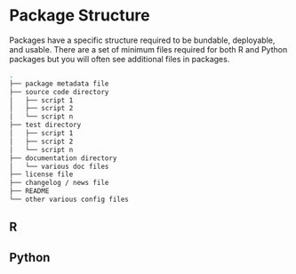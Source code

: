 # Package Structure {#structure}

Packages have a specific structure required to be bundable, deployable, and usable. There are a set of minimum files required for both R and Python packages but you will often see additional files in packages. 

```sh
.
├── package metadata file
├── source code directory
│   ├── script 1
│   ├── script 2
│   └── script n
├── test directory
│   ├── script 1
│   ├── script 2
│   └── script n
├── documentation directory
│   └── various doc files
├── license file
├── changelog / news file
├── README
└── other various config files
```

## R



## Python
